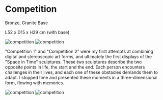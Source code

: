 

# Competition

Bronze, Granite Base

L52 x D15 x H29 cm (with base)

<div className="grid grid-cols-1 md:grid-cols-2 gap-4">
    <Image src={imageOne} alt="competition"/>
    <Image src={imageTwo} alt="competition"/>
</div>

"Competition 1" and "Competition 2" were my first attempts at combining digital and stereoscopic art forms, and ultimately the first displays of the "Space in Time" sculptures. These two sculptures describe the two opposite points in life, the start and the end. Each person encounters challenges in their lives, and each one of these obstacles demands them to adapt. I stopped time and presented these moments in a three-dimensional form, flowing with memories.

<Image src={imageOne} alt="competition"/>

<Image src={imageTwo} alt="competition"/>
